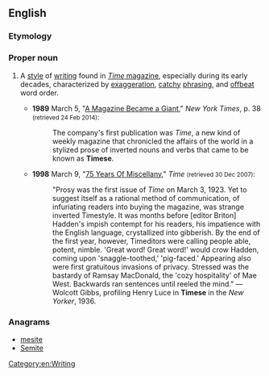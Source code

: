 ==English==

===Etymology===
{{suffix|Time|ese|lang=en}}

===Proper noun===
{{en-proper noun}}

# {{context|chiefly|US|lang=en}} A [[style]] of [[writing]] found in [[w:Time_(magazine)|''Time'' magazine]], especially during its early decades, characterized by [[exaggeration]], [[catchy]] [[phrasing]], and [[offbeat]] word order.
#* '''1989''' March 5, "[http://www.nytimes.com/1989/03/05/us/a-magazine-became-a-giant.html A Magazine Became a Giant]," ''New York Times'', p. 38 <small>(retrieved 24 Feb 2014)</small>:
#*: The company's first publication was ''Time'', a new kind of weekly magazine that chronicled the affairs of the world in a stylized prose of inverted nouns and verbs that came to be known as '''Timese'''.
#* '''1998''' March 9, "[http://www.time.com/time/magazine/article/0,9171,987956-3,00.html 75 Years Of Miscellany]," ''Time'' <small>(retrieved 30 Dec 2007)</small>:
#*: "Prosy was the first issue of ''Time'' on March 3, 1923. Yet to suggest itself as a rational method of communication, of infuriating readers into buying the magazine, was strange inverted Timestyle. It was months before [editor Briton] Hadden's impish contempt for his readers, his impatience with the English language, crystallized into gibberish. By the end of the first year, however, Timeditors were calling people able, potent, nimble. 'Great word! Great word!' would crow Hadden, coming upon 'snaggle-toothed,' 'pig-faced.' Appearing also were first gratuitous invasions of privacy. Stressed was the bastardy of Ramsay MacDonald, the 'cozy hospitality' of Mae West. Backwards ran sentences until reeled the mind." — Wolcott Gibbs, profiling Henry Luce in '''Timese''' in the ''New Yorker'', 1936.

===Anagrams===
* [[mesite#English|mesite]]
* [[Semite#English|Semite]]

[[Category:en:Writing]]